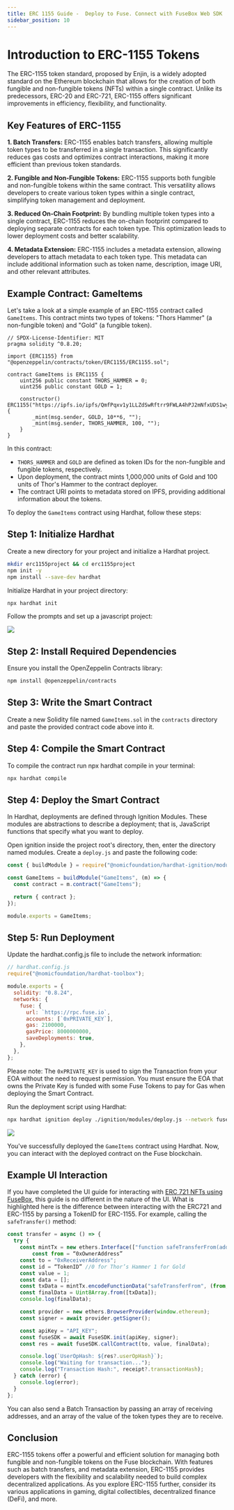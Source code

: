```yaml
---
title: ERC 1155 Guide -  Deploy to Fuse. Connect with FuseBox Web SDK 
sidebar_position: 10
---
```


# Introduction to ERC-1155 Tokens

The ERC-1155 token standard, proposed by Enjin, is a widely adopted standard on the Ethereum blockchain that allows for the creation of both fungible and non-fungible tokens (NFTs) within a single contract. Unlike its predecessors, ERC-20 and ERC-721, ERC-1155 offers significant improvements in efficiency, flexibility, and functionality.

## Key Features of ERC-1155

**1. Batch Transfers:** ERC-1155 enables batch transfers, allowing multiple token types to be transferred in a single transaction. This significantly reduces gas costs and optimizes contract interactions, making it more efficient than previous token standards.

**2. Fungible and Non-Fungible Tokens:** ERC-1155 supports both fungible and non-fungible tokens within the same contract. This versatility allows developers to create various token types within a single contract, simplifying token management and deployment.

**3. Reduced On-Chain Footprint:** By bundling multiple token types into a single contract, ERC-1155 reduces the on-chain footprint compared to deploying separate contracts for each token type. This optimization leads to lower deployment costs and better scalability.

**4. Metadata Extension:** ERC-1155 includes a metadata extension, allowing developers to attach metadata to each token type. This metadata can include additional information such as token name, description, image URI, and other relevant attributes.

## Example Contract: GameItems

Let's take a look at a simple example of an ERC-1155 contract called `GameItems`. This contract mints two types of tokens: "Thors Hammer" (a non-fungible token) and "Gold" (a fungible token).

```solidity
// SPDX-License-Identifier: MIT
pragma solidity ^0.8.20;

import {ERC1155} from "@openzeppelin/contracts/token/ERC1155/ERC1155.sol";

contract GameItems is ERC1155 {
    uint256 public constant THORS_HAMMER = 0;
    uint256 public constant GOLD = 1;

    constructor() ERC1155("https://ipfs.io/ipfs/QmfPqxv1y1LLZdSwRftrr9FWLA4hPJ2mNfxUDS1wy5BRsH/0.json") {
        _mint(msg.sender, GOLD, 10**6, "");
        _mint(msg.sender, THORS_HAMMER, 100, "");
    }
}
```

In this contract:

- `THORS_HAMMER` and `GOLD` are defined as token IDs for the non-fungible and fungible tokens, respectively.
- Upon deployment, the contract mints 1,000,000 units of Gold and 100 units of Thor's Hammer to the contract deployer.
- The contract URI points to metadata stored on IPFS, providing additional information about the tokens.

To deploy the `GameItems` contract using Hardhat, follow these steps:

## Step 1: Initialize Hardhat

Create a new directory for your project and initialize a Hardhat project.

```bash
mkdir erc1155project && cd erc1155project
npm init -y
npm install --save-dev hardhat
```

Initialize Hardhat in your project directory:

```bash
npx hardhat init
```

Follow the prompts and set up a javascript project:

<img src="/img/tutorials/hardhat-init.png" />

## Step 2: Install Required Dependencies

Ensure you install the OpenZeppelin Contracts library:

```bash
npm install @openzeppelin/contracts
```

## Step 3: Write the Smart Contract

Create a new Solidity file named `GameItems.sol` in the `contracts` directory and paste the provided contract code above into it.


## Step 4: Compile the Smart Contract

To compile the contract run npx hardhat compile in your terminal:

```bash
npx hardhat compile
```

## Step 4: Deploy the Smart Contract

In Hardhat, deployments are defined through Ignition Modules. These modules are abstractions to describe a deployment; that is, JavaScript functions that specify what you want to deploy.

Open ignition inside the project root's directory, then, enter the directory named modules. Create a `deploy.js` and paste the following code:

```javascript
const { buildModule } = require("@nomicfoundation/hardhat-ignition/modules");

const GameItems = buildModule("GameItems", (m) => {
  const contract = m.contract("GameItems");

  return { contract };
});

module.exports = GameItems;
```

## Step 5: Run Deployment
Update the hardhat.config.js file to include the network information:

```javascript
// hardhat.config.js
require("@nomicfoundation/hardhat-toolbox");

module.exports = {
  solidity: "0.8.24",
  networks: {
    fuse: {
      url: `https://rpc.fuse.io`,
      accounts: [`0xPRIVATE_KEY`],
      gas: 2100000,
      gasPrice: 8000000000,
      saveDeployments: true,
    },
  },
};
```

Please note: The `0xPRIVATE_KEY` is used to sign the Transaction from your EOA without the need to request permission. You must ensure the EOA that owns the Private Key is funded with some Fuse Tokens to pay for Gas when deploying the Smart Contract.

Run the deployment script using Hardhat:

```bash
npx hardhat ignition deploy ./ignition/modules/deploy.js --network fuse
```

<img src="/img/tutorials/hardhat-deploy.png" />

You've successfully deployed the `GameItems` contract using Hardhat. Now, you can interact with the deployed contract on the Fuse blockchain. 

## Example UI Interaction
If you have completed the UI guide for interacting with [ERC 721 NFTs using FuseBox](./mint-erc721-aa-part2), this guide is no different in the nature of the UI. What is highlighted here is the difference between interacting with the ERC721 and ERC-1155 by parsing a TokenID for ERC-1155. For example, calling the `safeTransfer()` method:

```javascript
const transfer = async () => {
  try {
    const mintTx = new ethers.Interface(["function safeTransferFrom(address from, address to, uint256 id, uint256 value, data)"]);
        const from = “0xOwnerAddress”
    const to = "0xReceiverAddress";
    const id = “TokenID” //0 for Thor’s Hammer 1 for Gold
    const value = 1;
    const data = [];
    const txData = mintTx.encodeFunctionData("safeTransferFrom", (from, to, id, value, data));
    const finalData = Uint8Array.from([txData]);
    console.log(finalData);

    const provider = new ethers.BrowserProvider(window.ethereum);
    const signer = await provider.getSigner();

    const apiKey = "API_KEY";
    const fuseSDK = await FuseSDK.init(apiKey, signer);
    const res = await fuseSDK.callContract(to, value, finalData);

    console.log(`UserOpHash: ${res?.userOpHash}`);
    console.log("Waiting for transaction...");
    console.log("Transaction Hash:", receipt?.transactionHash);
  } catch (error) {
    console.log(error);
  }
};
```

You can also send a Batch Transaction by passing an array of receiving addresses, and an array of the value of the token types they are to receive.

## Conclusion

ERC-1155 tokens offer a powerful and efficient solution for managing both fungible and non-fungible tokens on the Fuse blockchain. With features such as batch transfers, and metadata extension, ERC-1155 provides developers with the flexibility and scalability needed to build complex decentralized applications. As you explore ERC-1155 further, consider its various applications in gaming, digital collectibles, decentralized finance (DeFi), and more.

